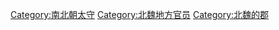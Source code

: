 [[Category:南北朝太守|Category:南北朝太守]]
[[Category:北魏地方官员|Category:北魏地方官员]]
[[Category:北魏的郡|Category:北魏的郡]]
